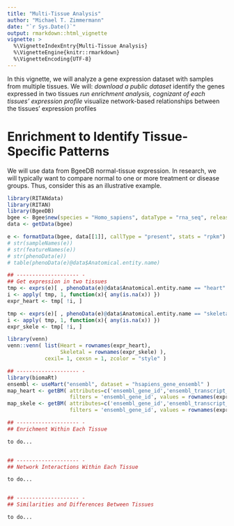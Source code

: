 ```yaml
---
title: "Multi-Tissue Analysis"
author: "Michael T. Zimmermann"
date: "`r Sys.Date()`"
output: rmarkdown::html_vignette
vignette: >
  %\VignetteIndexEntry{Multi-Tissue Analysis}
  %\VignetteEngine{knitr::rmarkdown}
  %\VignetteEncoding{UTF-8}
---
```


In this vignette, we will analyze a gene expression dataset with samples from multiple tissues. We will:
*download a public dataset
*identify the genes expressed in two tissues
*run enrichment analysis, cognizant of each tissues' expression profile
*visualize network-based relationships between the tissues' expression profiles


# Enrichment to Identify Tissue-Specific Patterns

We will use data from BgeeDB normal-tissue expression. In research, we will typically want to compare normal to one or more treatment or disease groups. Thus, consider this as an illustrative example.

```r
library(RITANdata)
library(RITAN)
library(BgeeDB)
bgee <- Bgee$new(species = "Homo_sapiens", dataType = "rna_seq", release = "13.2")
data <- getData(bgee)

e <- formatData(bgee, data[[1]], callType = "present", stats = "rpkm")
# str(sampleNames(e))
# str(featureNames(e))
# str(phenoData(e))
# table(phenoData(e)@data$Anatomical.entity.name)

## -------------------- -
## Get expression in two tissues
tmp <- exprs(e)[ , phenoData(e)@data$Anatomical.entity.name == "heart" ]
i <- apply( tmp, 1, function(x){ any(is.na(x)) })
expr_heart <- tmp[ !i, ]

tmp <- exprs(e)[ , phenoData(e)@data$Anatomical.entity.name == "skeletal muscle tissue" ]
i <- apply( tmp, 1, function(x){ any(is.na(x)) })
expr_skele <- tmp[ !i, ]

library(venn)
venn::venn( list(Heart = rownames(expr_heart),
                 Skeletal = rownames(expr_skele) ),
            cexil= 1, cexsn = 1, zcolor = "style" )

## -------------------- -
library(biomaRt)
ensembl <- useMart("ensembl", dataset = "hsapiens_gene_ensembl" )
map_heart <- getBM( attributes=c('ensembl_gene_id','ensembl_transcript_id','hgnc_symbol'),
                    filters = 'ensembl_gene_id', values = rownames(expr_heart), mart = ensembl )
map_skele <- getBM( attributes=c('ensembl_gene_id','ensembl_transcript_id','hgnc_symbol'),
                    filters = 'ensembl_gene_id', values = rownames(expr_skele), mart = ensembl )

## -------------------- -
## Enrichment Within Each Tissue

to do...


## -------------------- -
## Network Interactions Within Each Tissue

to do...


## -------------------- -
## Similarities and Differences Between Tissues

to do...



```


